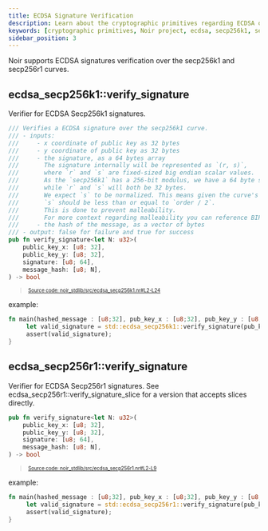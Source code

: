```yaml
---
title: ECDSA Signature Verification
description: Learn about the cryptographic primitives regarding ECDSA over the secp256k1 and secp256r1 curves
keywords: [cryptographic primitives, Noir project, ecdsa, secp256k1, secp256r1, signatures]
sidebar_position: 3
---
```



Noir supports ECDSA signatures verification over the secp256k1 and secp256r1 curves.

## ecdsa_secp256k1::verify_signature

Verifier for ECDSA Secp256k1 signatures.

```rust title="ecdsa_secp256k1" showLineNumbers 
/// Verifies a ECDSA signature over the secp256k1 curve.
/// - inputs:
///     - x coordinate of public key as 32 bytes
///     - y coordinate of public key as 32 bytes
///     - the signature, as a 64 bytes array
///       The signature internally will be represented as `(r, s)`,
///       where `r` and `s` are fixed-sized big endian scalar values.
///       As the `secp256k1` has a 256-bit modulus, we have a 64 byte signature
///       while `r` and `s` will both be 32 bytes.
///       We expect `s` to be normalized. This means given the curve's order,
///       `s` should be less than or equal to `order / 2`.
///       This is done to prevent malleability.
///       For more context regarding malleability you can reference BIP 0062.
///     - the hash of the message, as a vector of bytes
/// - output: false for failure and true for success
pub fn verify_signature<let N: u32>(
    public_key_x: [u8; 32],
    public_key_y: [u8; 32],
    signature: [u8; 64],
    message_hash: [u8; N],
) -> bool
```
> <sup><sub><a href="https://github.com/noir-lang/noir/blob/master/noir_stdlib/src/ecdsa_secp256k1.nr#L2-L24" target="_blank" rel="noopener noreferrer">Source code: noir_stdlib/src/ecdsa_secp256k1.nr#L2-L24</a></sub></sup>


example:

```rust
fn main(hashed_message : [u8;32], pub_key_x : [u8;32], pub_key_y : [u8;32], signature : [u8;64]) {
     let valid_signature = std::ecdsa_secp256k1::verify_signature(pub_key_x, pub_key_y, signature, hashed_message);
     assert(valid_signature);
}
```

<BlackBoxInfo to="../black_box_fns" />

## ecdsa_secp256r1::verify_signature

Verifier for ECDSA Secp256r1 signatures.
See ecdsa_secp256r1::verify_signature_slice for a version that accepts slices directly.

```rust title="ecdsa_secp256r1" showLineNumbers 
pub fn verify_signature<let N: u32>(
    public_key_x: [u8; 32],
    public_key_y: [u8; 32],
    signature: [u8; 64],
    message_hash: [u8; N],
) -> bool
```
> <sup><sub><a href="https://github.com/noir-lang/noir/blob/master/noir_stdlib/src/ecdsa_secp256r1.nr#L2-L9" target="_blank" rel="noopener noreferrer">Source code: noir_stdlib/src/ecdsa_secp256r1.nr#L2-L9</a></sub></sup>


example:

```rust
fn main(hashed_message : [u8;32], pub_key_x : [u8;32], pub_key_y : [u8;32], signature : [u8;64]) {
     let valid_signature = std::ecdsa_secp256r1::verify_signature(pub_key_x, pub_key_y, signature, hashed_message);
     assert(valid_signature);
}
```

<BlackBoxInfo to="../black_box_fns"/>
